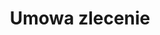 ---
slug: umowa-zlecenie
title: Umowa zlecenie
categories: [praca]
priceId: price_1NlA6UDqWXJnMCTYNxheOJUA
---